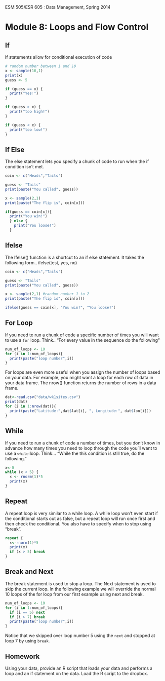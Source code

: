 ESM 505/ESR 605 : Data Management, Spring 2014

Module 8: Loops and Flow Control 
====================




## If
If statements allow for conditional execution of code

```r
# random number between 1 and 10
x <- sample(10,1)
print(x)
guess <- 5

if (guess == x) {
  print("Yes!")
}

if (guess > x) {
  print("too high!")
}

if (guess < x) {
  print("too low!")
}
```

## If Else
The else statement lets you specify a chunk of code to run when the if condition isn't met.

```r
coin <- c("Heads","Tails")

guess <- "Tails"
print(paste("You called", guess))

x <- sample(2,1)
print(paste("The flip is", coin[x]))

if(guess == coin[x]){
  print("You win!")
  } else {
    print("You loose!")
  }
```


## Ifelse
The Ifelse() function is a shortcut to an if else statement.  It takes the following form.. ifelse(test, yes, no)

```r
coin <- c("Heads","Tails")

guess <- "Tails"
print(paste("You called", guess))

x <- sample(2,1) #random number 1 to 2
print(paste("The flip is", coin[x]))

ifelse(guess == coin[x], "You win!", "You loose!")
```

## For Loop

If you need to run a chunk of code a specific number of times you will want to use a `for` loop.  Think.. "For every value in the sequence do the following"

```r

num_of_loops <- 10
for (i in 1:num_of_loops){
  print(paste("loop number",i))
}
```

For loops are even more useful when you assign the number of loops based on your data.  For example, you might want a loop for each row of data in your data frame.  The nrow() function returns the number of rows in a data frame.

```r

dat<-read.csv("data/wk1sites.csv")
print(dat)
for (i in 1:nrow(dat)){
  print(paste("Latitude:",dat$lat[i], ", Longitude:", dat$lon[i]))
}
```


## While
If you need to run a chunk of code a number of times, but you don't know in advance how many times you need to loop through the code you'll want to use a `while` loop.   Think... "While the this condition is still true, do the following."

```r
x<-0
while (x < 5) {
  x <- rnorm(1)*5
  print(x)
}
```

## Repeat
A repeat loop is very similar to a while loop. A while loop won't even start if the conditional starts out as false, but a repeat loop will run once first and then check the conditional. You also have to specify when to stop using "break".

```r

repeat {
  x<-rnorm(1)*5
  print(x)
  if (x > 5) break
}
```


## Break and Next
The break statement is used to stop a loop.  The Next statement is used to skip the current loop.  In the following example we will override the normal 10 loops of the for loop from our first example using next and break.

```r

num_of_loops <- 10
for (i in 1:num_of_loops){
  if (i == 5) next
  if (i > 7) break
  print(paste("loop number",i))
}
```

Notice that we skipped over loop number 5 using the `next` and stopped at  loop 7 by using `break`.


## Homework

Using your data, provide an R script that loads your data and performs a loop and an if statement on the data.  Load the R script to the dropbox.



